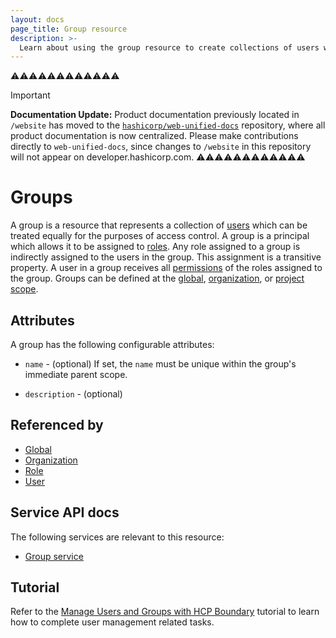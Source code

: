 ```yaml
---
layout: docs
page_title: Group resource
description: >-
  Learn about using the group resource to create collections of users with the same access control. Any role assigned to a group is assigned to the group's users.
---
```


⚠️⚠️⚠️⚠️⚠️⚠️⚠️⚠️⚠️⚠️⚠️⚠️
> [!IMPORTANT]  
> **Documentation Update:** Product documentation previously located in `/website` has moved to the [`hashicorp/web-unified-docs`](https://github.com/hashicorp/web-unified-docs) repository, where all product documentation is now centralized. Please make contributions directly to `web-unified-docs`, since changes to `/website` in this repository will not appear on developer.hashicorp.com.
⚠️⚠️⚠️⚠️⚠️⚠️⚠️⚠️⚠️⚠️⚠️⚠️

# Groups

A group is a resource
that represents a collection of [users][]
which can be treated equally
for the purposes of access control.
A group is a principal
which allows it to be assigned to [roles][].
Any role assigned to a group is indirectly assigned to the users in the group.
This assignment is a transitive property.
A user in a group receives all [permissions][] of the roles assigned to the group.
Groups can be defined at the [global][], [organization][], or [project][] [scope][].

## Attributes

A group has the following configurable attributes:

- `name` - (optional)
  If set, the `name` must be unique within the group's immediate parent scope.

- `description` - (optional)

## Referenced by

- [Global][]
- [Organization][]
- [Role][]
- [User][]

[global]: /boundary/docs/domain-model/scopes#global
[group]: /boundary/docs/domain-model/groups
[groups]: /boundary/docs/domain-model/groups
[organization]: /boundary/docs/domain-model/scopes#organizations
[permissions]: /boundary/docs/rbac
[project]: /boundary/docs/domain-model/scopes#projects
[role]: /boundary/docs/domain-model/roles
[roles]: /boundary/docs/domain-model/roles
[scope]: /boundary/docs/domain-model/scopes
[user]: /boundary/docs/domain-model/users
[users]: /boundary/docs/domain-model/users

## Service API docs

The following services are relevant to this resource:

- [Group service](/boundary/api-docs/group-service)

## Tutorial

Refer to the [Manage Users and Groups with HCP Boundary](/boundary/tutorials/hcp-administration/hcp-manage-users-groups) tutorial to learn how to complete user management related tasks.
